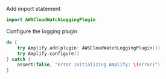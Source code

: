 Add import statement

```swift
import AWSCloudWatchLoggingPlugin
```

Configure the logging plugin 

```swift
do {
    try Amplify.add(plugin: AWSCloudWatchLoggingPlugin())
    try Amplify.configure()
} catch {
    assert(false, "Error initializing Amplify: \(error)")
}
```
